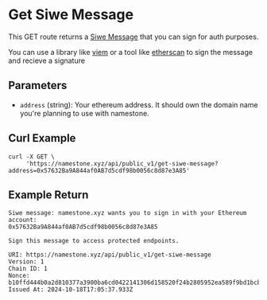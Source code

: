 # Get Siwe Message

This GET route returns a [Siwe Message](https://docs.ens.domains/web/siwe) that you can sign for auth purposes.

You can use a library like [viem](https://viem.sh/docs/actions/wallet/signMessage.html) or a tool like [etherscan](https://etherscan.io/verifiedsignatures#) to sign the message and recieve a signature

## Parameters

- `address` (string): Your ethereum address. It should own the domain name you're planning to use with namestone.

## Curl Example

```
curl -X GET \
     'https://namestone.xyz/api/public_v1/get-siwe-message?address=0x57632Ba9A844af0AB7d5cdf98b0056c8d87e3A85'

```

## Example Return

```
Siwe message: namestone.xyz wants you to sign in with your Ethereum account:
0x57632Ba9A844af0AB7d5cdf98b0056c8d87e3A85

Sign this message to access protected endpoints.

URI: https://namestone.xyz/api/public_v1/get-siwe-message
Version: 1
Chain ID: 1
Nonce: b10ffd444b0a2d810377a3900ba6cd0422141306d158520f24b2805952ea589f9bd1bcbf2e353a14105830183472de5f
Issued At: 2024-10-18T17:05:37.933Z
```
